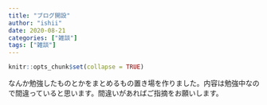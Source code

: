 ---
title: "ブログ開設"
author: "ishii"
date: 2020-08-21
categories: ["雑談"]
tags: ["雑談"]
---

```{r setup, include=FALSE}
knitr::opts_chunk$set(collapse = TRUE)
```

なんか勉強したものとかをまとめるもの置き場を作りました。内容は勉強中なので間違っていると思います。間違いがあればご指摘をお願いします。